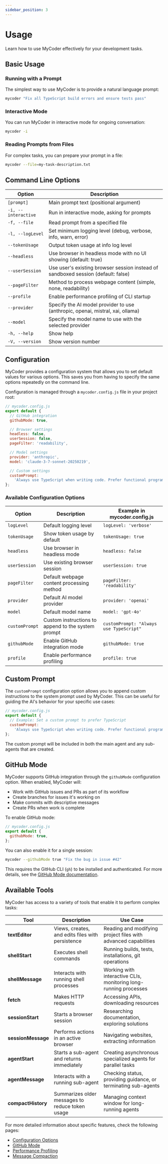 ```yaml
---
sidebar_position: 3
---
```


# Usage

Learn how to use MyCoder effectively for your development tasks.

## Basic Usage

### Running with a Prompt

The simplest way to use MyCoder is to provide a natural language prompt:

```bash
mycoder "Fix all TypeScript build errors and ensure tests pass"
```

### Interactive Mode

You can run MyCoder in interactive mode for ongoing conversation:

```bash
mycoder -i
```

### Reading Prompts from Files

For complex tasks, you can prepare your prompt in a file:

```bash
mycoder --file=my-task-description.txt
```

## Command Line Options

| Option              | Description                                                                       |
| ------------------- | --------------------------------------------------------------------------------- |
| `[prompt]`          | Main prompt text (positional argument)                                            |
| `-i, --interactive` | Run in interactive mode, asking for prompts                                       |
| `-f, --file`        | Read prompt from a specified file                                                 |
| `-l, --logLevel`    | Set minimum logging level (debug, verbose, info, warn, error)                     |
| `--tokenUsage`      | Output token usage at info log level                                              |
| `--headless`        | Use browser in headless mode with no UI showing (default: true)                   |
| `--userSession`     | Use user's existing browser session instead of sandboxed session (default: false) |
| `--pageFilter`      | Method to process webpage content (simple, none, readability)                     |
| `--profile`         | Enable performance profiling of CLI startup                                       |
| `--provider`        | Specify the AI model provider to use (anthropic, openai, mistral, xai, ollama)    |
| `--model`           | Specify the model name to use with the selected provider                          |
| `-h, --help`        | Show help                                                                         |
| `-V, --version`     | Show version number                                                               |

## Configuration

MyCoder provides a configuration system that allows you to set default values for various options. This saves you from having to specify the same options repeatedly on the command line.

Configuration is managed through a `mycoder.config.js` file in your project root:

```javascript
// mycoder.config.js
export default {
  // GitHub integration
  githubMode: true,

  // Browser settings
  headless: false,
  userSession: false,
  pageFilter: 'readability',

  // Model settings
  provider: 'anthropic',
  model: 'claude-3-7-sonnet-20250219',

  // Custom settings
  customPrompt:
    'Always use TypeScript when writing code. Prefer functional programming patterns when possible.',
};
```

### Available Configuration Options

| Option         | Description                                        | Example in mycoder.config.js            |
| -------------- | -------------------------------------------------- | --------------------------------------- |
| `logLevel`     | Default logging level                              | `logLevel: 'verbose'`                   |
| `tokenUsage`   | Show token usage by default                        | `tokenUsage: true`                      |
| `headless`     | Use browser in headless mode                       | `headless: false`                       |
| `userSession`  | Use existing browser session                       | `userSession: true`                     |
| `pageFilter`   | Default webpage content processing method          | `pageFilter: 'readability'`             |
| `provider`     | Default AI model provider                          | `provider: 'openai'`                    |
| `model`        | Default model name                                 | `model: 'gpt-4o'`                       |
| `customPrompt` | Custom instructions to append to the system prompt | `customPrompt: "Always use TypeScript"` |
| `githubMode`   | Enable GitHub integration mode                     | `githubMode: true`                      |
| `profile`      | Enable performance profiling                       | `profile: true`                         |

## Custom Prompt

The `customPrompt` configuration option allows you to append custom instructions to the system prompt used by MyCoder. This can be useful for guiding the AI's behavior for your specific use cases:

```javascript
// mycoder.config.js
export default {
  // Example: Set a custom prompt to prefer TypeScript
  customPrompt:
    'Always use TypeScript when writing code. Prefer functional programming patterns when possible.',
};
```

The custom prompt will be included in both the main agent and any sub-agents that are created.

## GitHub Mode

MyCoder supports GitHub integration through the `githubMode` configuration option. When enabled, MyCoder will:

- Work with GitHub issues and PRs as part of its workflow
- Create branches for issues it's working on
- Make commits with descriptive messages
- Create PRs when work is complete

To enable GitHub mode:

```javascript
// mycoder.config.js
export default {
  githubMode: true,
};
```

You can also enable it for a single session:

```bash
mycoder --githubMode true "Fix the bug in issue #42"
```

This requires the GitHub CLI (`gh`) to be installed and authenticated. For more details, see the [GitHub Mode documentation](./github-mode).

## Available Tools

MyCoder has access to a variety of tools that enable it to perform complex tasks:

| Tool               | Description                                      | Use Case                                                         |
| ------------------ | ------------------------------------------------ | ---------------------------------------------------------------- |
| **textEditor**     | Views, creates, and edits files with persistence | Reading and modifying project files with advanced capabilities   |
| **shellStart**     | Executes shell commands                          | Running builds, tests, installations, git operations             |
| **shellMessage**   | Interacts with running shell processes           | Working with interactive CLIs, monitoring long-running processes |
| **fetch**          | Makes HTTP requests                              | Accessing APIs, downloading resources                            |
| **sessionStart**   | Starts a browser session                         | Researching documentation, exploring solutions                   |
| **sessionMessage** | Performs actions in an active browser            | Navigating websites, extracting information                      |
| **agentStart**     | Starts a sub-agent and returns immediately       | Creating asynchronous specialized agents for parallel tasks      |
| **agentMessage**   | Interacts with a running sub-agent               | Checking status, providing guidance, or terminating sub-agents   |
| **compactHistory** | Summarizes older messages to reduce token usage  | Managing context window for long-running agents                  |

For more detailed information about specific features, check the following pages:

- [Configuration Options](./configuration)
- [GitHub Mode](./github-mode)
- [Performance Profiling](./performance-profiling)
- [Message Compaction](./message-compaction)
